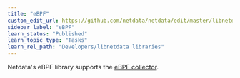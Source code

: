```yaml
---
title: "eBPF"
custom_edit_url: https://github.com/netdata/netdata/edit/master/libnetdata/ebpf/README.md
sidebar_label: "eBPF"
learn_status: "Published"
learn_topic_type: "Tasks"
learn_rel_path: "Developers/libnetdata libraries"
---
```



Netdata's eBPF library supports the [eBPF collector](/docs/nightly/references/collectors-references/system-metrics/kernel-traces-metrics-ebpf).

